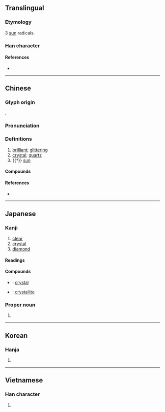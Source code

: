 {{also|品}}
{{character info/new}}
==Translingual==
{{stroke order|strokes=12}}

===Etymology===
3 [[sun]] radicals.

===Han character===
{{Han char|rn=72|rad=日|as=08|sn=12|four=60660|canj=AAA|ids=⿱日昍}}

====References====
* {{Han ref|kx=0497.060|dkj=14000|dj=0863.140|hdz=21518.100|uh=6676|ud=26230|bh=B4B9|bd=46265}}

----

==Chinese==
{{zh-forms}}

===Glyph origin===
{{zh-etym-triple|日|sun}}.

===Pronunciation===
{{zh-pron
|m=jīng
|m-s=
|c=zing1
|c-t=
|g=
|h=pfs=chîn
|j=
|mb=céng
|md=cĭng
|mn=cheng/chiⁿ/twvk:cheⁿ
|mn_note=cheng - literary; chiⁿ/cheⁿ - vernacular
|mn-t=zian1
|w=
|x=
|mc=y
|oc=y
|cat=n,a
}}

===Definitions===
{{zh-hanzi}}

# [[brilliant]]; [[glittering]]
# [[crystal]]; [[quartz]]
# {{†}} [[sun]]

====Compounds====
{{zh-der|二軸晶|亮晶晶|偉晶岩|光電晶體|冰晶|包晶反應|微晶|晶亮|晶化|晶帶|晶晶|晶晶亮亮|晶片|晶狀體|晶瑩|晶瑩剔透|晶盤|晶粒生長|晶系|晶軸|晶面|晶體|晶體管|正方晶系|水晶|水晶塔|水晶婚|水晶宮|水晶床|水晶毬|水晶燈籠|水晶體|水晶鹽|液晶|液晶窗|矽晶片|粉晶|紫水晶|結晶|結晶岩|結晶玻璃|結晶體|茶晶|藍晶晶|藍晶石|血晶|重晶石|電晶體|黑晶|墨晶}}

====References====
* {{thcwdq}}

----

==Japanese==

===Kanji===
{{ja-kanji|grade=c|rs=日08}}

# [[clear]]
# [[crystal]]
# [[diamond]]

====Readings====
{{ja-readings
|goon=しょう<しやう
|kanon=せい
|kun=あき-らか
|nanori=あき, あきら, てる, まさ
}}

====Compounds====
{{der-top|Compounds}}
* {{ja-r|結晶|けっしょう}}: [[crystal]]
* {{ja-r|晶子|しょうし}}: [[crystallite]]
{{der-bottom}}

===Proper noun===
{{ja-pos|あきら|proper}}

# {{given name|unisex|lang=ja|sort=あきら}}

----

==Korean==

===Hanja===
{{ko-hanja|hangeul=정|eumhun=|rv=jeong|mr=chŏng|y=ceng}}

# {{defn|lang=ko|sort=日08}}

----

==Vietnamese==

===Han character===
{{vi-hantu|[[tinh]]|rs=日08}}

# {{defn|lang=vi|sort=日08}}